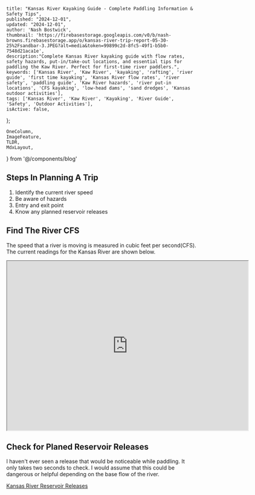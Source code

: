 
    title: "Kansas River Kayaking Guide - Complete Paddling Information & Safety Tips",
    published: "2024-12-01",
    updated: "2024-12-01",
    author: 'Nash Bostwick',
    thumbnail: 'https://firebasestorage.googleapis.com/v0/b/nash-browns.firebasestorage.app/o/kansas-river-trip-report-05-30-25%2Fsandbar-3.JPEG?alt=media&token=99899c2d-8fc5-49f1-b5b0-7548d21aca1e',
    description:"Complete Kansas River kayaking guide with flow rates, safety hazards, put-in/take-out locations, and essential tips for paddling the Kaw River. Perfect for first-time river paddlers.",
    keywords: ['Kansas River', 'Kaw River', 'kayaking', 'rafting', 'river guide', 'first time kayaking', 'Kansas River flow rates', 'river safety', 'paddling guide', 'Kaw River hazards', 'river put-in locations', 'CFS kayaking', 'low-head dams', 'sand dredges', 'Kansas outdoor activities'],
    tags: ['Kansas River', 'Kaw River', 'Kayaking', 'River Guide', 'Safety', 'Outdoor Activities'],
    isActive: false,
};


    OneColumn,
    ImageFeature, 
    TLDR,
    MdxLayout,
} from '@/components/blog'


<ImageFeature
title='Kansas River Kayaking Guide'
image={featureImage}
/>

<MdxLayout>

<TLDR
text="This guide is intended for someone that wants to get on the Kansas River but doesn't know where to start. This guide is NOT intended to teach river skills. Please join an appropriate class for that!"
/>

## Steps In Planning A Trip
1. Identify the current river speed
2. Be aware of hazards
3. Entry and exit point
4. Know any planned reservoir releases

## Find The River CFS
The speed that a river is moving is measured in cubic feet per second(CFS). The current readings for the Kansas River are shown below. 

<OneColumn>
    <iframe
      src="https://waterwatch.usgs.gov/new/index.php?st=kansas+river&search.x=0&search.y=0&id=wwlmap_viewer&xft=0&choose=&ssonly=1&sspopup=0&snmfb=0&mt=real&mcf=jsontile#map"
      scrolling="no"
      width="638"
      height="448"
    />
</OneColumn>


* Min CFS 1,000(this will be lake like)
* Novice paddlers should use the river when the CFS is less than 5,000
* Experienced paddlers should use the river when the CFS is less than 8,000

I found that anything over 3,000 CFS is fun!

You can find the full USGA website here -> [Water Watch][2]

## Know The Hazards
The Kansas River has all of the natural hazards that could be found on any river, but also has additional man-made hazards. Those hazards are:

* Low-Head Dams
* Weirs
* Sand Dredges
* Old Railroad Bridges

Want to see descriptions, pictures, and videos of each hazard on the Kansas River?
[Kansas River Hazard Information][1]

### Sand Dredges
When starting to get on the river these were the most concerning because there is little to no information out there about these. The Friends of the Kaw website states: 

**Sand Dredge. Watch for a cable crossing the river that connects the dredge to both banks. The cable should be lowered upon approach by boaters.**

* Is this 24/7? -> 
* Will they see me in my Kayak? -> 
* Can I just go over these? -> 

### Low Head Dams & Weirs
You should never ride over low head dams or weirs. There are big signs on the Kansas Rivers marking portages around the obstacles.

### Old Railroad Bridges
There are two railroad bridges that were demolished into the river. Both are located in Topeka and are about 2 miles from each other.

## Plan Entry and Exit Points
Deciding where to enter and exit the river depends on how much time you have. Plan on being able to travel 3 miles per hour when the river is between 3,000 & 5,000 CFS and 6 miles per hour if speeds are between 5,000 and 8,000.

<OneColumn>
    <iframe src="https://www.google.com/maps/d/embed?mid=1A7RTX-9Bj_0MdgY5qejfxA_D_dRNGBDy&ehbc=2E312F" width="640" height="480"></iframe>
</OneColumn>

## Check for Planed Reservoir Releases
I haven't ever seen a release that would be noticeable while paddling. It only takes two seconds to check. I would assume that this could be dangerous or helpful depending on the base flow of the river.

[Kansas River Reservoir Releases][3]

</MdxLayout>
<br/>
<br/>
<br/>
<br/>

[1]: /blog/articles/kansas-river-all-hazards
[2]: https://waterwatch.usgs.gov/new/index.php?st=kansas+river&search.x=0&search.y=0&id=wwlmap_viewer&xft=0&choose=&ssonly=1&sspopup=0&snmfb=0&mt=real&mcf=jsontile
[3]: https://www.nwd-mr.usace.army.mil/rcc/nwk/3_Days_Forecast.pdf
